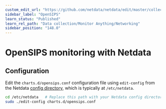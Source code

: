 ```yaml
---
custom_edit_url: "https://github.com/netdata/netdata/edit/master/collectors/charts.d.plugin/opensips/README.md"
sidebar_label: "OpenSIPS"
learn_status: "Published"
learn_rel_path: "Data collection/Monitor Anything/Networking"
sidebar_position: "148.0"
---
```



# OpenSIPS monitoring with Netdata

## Configuration

Edit the `charts.d/opensips.conf` configuration file using `edit-config` from the Netdata [config
directory](/docs/nightly/getting-started/manage-and-configure/configuration), which is typically at `/etc/netdata`.

```bash
cd /etc/netdata   # Replace this path with your Netdata config directory, if different
sudo ./edit-config charts.d/opensips.conf
```


